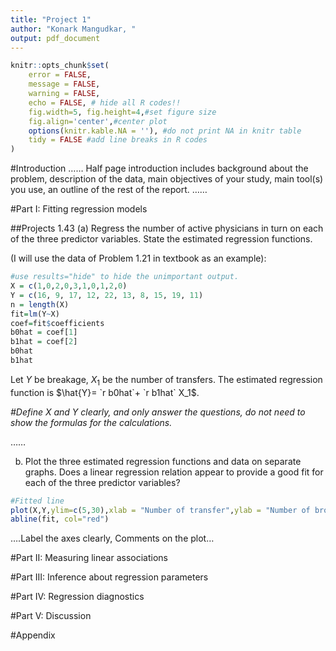 ```yaml
---
title: "Project 1"
author: "Konark Mangudkar, "
output: pdf_document
---
```


```r
knitr::opts_chunk$set(
	error = FALSE,
	message = FALSE,
	warning = FALSE,
	echo = FALSE, # hide all R codes!!
	fig.width=5, fig.height=4,#set figure size
	fig.align='center',#center plot
	options(knitr.kable.NA = ''), #do not print NA in knitr table
	tidy = FALSE #add line breaks in R codes
)
```

#Introduction
......
Half page introduction includes background about the problem, description of the data, main objectives of your study, main tool(s) you use, an outline of the rest of the report.
......

#Part I: Fitting regression models

##Projects 1.43 
(a) Regress the number of active physicians in turn on each of the three predictor variables. State the estimated regression functions.

(I will use the data of Problem 1.21 in textbook as an example):

```r
#use results="hide" to hide the unimportant output.
X = c(1,0,2,0,3,1,0,1,2,0)
Y = c(16, 9, 17, 12, 22, 13, 8, 15, 19, 11)
n = length(X)
fit=lm(Y~X)
coef=fit$coefficients
b0hat = coef[1]
b1hat = coef[2]
b0hat
b1hat
```

Let $Y$ be breakage, $X_1$ be the number of transfers. The estimated regression function is $\hat{Y}= `r b0hat`+ `r b1hat` X_1$.

*#Define $X$ and $Y$ clearly, and only answer the questions, do not need to show the formulas for the calculations.*

......


(b) Plot the three estimated regression functions and data on separate graphs. Does a linear regression relation appear to provide a good fit for each of the three predictor variables?

```r
#Fitted line
plot(X,Y,ylim=c(5,30),xlab = "Number of transfer",ylab = "Number of broken ampules")
abline(fit, col="red")
```

....Label the axes clearly, Comments on the plot...

#Part II: Measuring linear associations

#Part III: Inference about regression parameters

#Part IV: Regression diagnostics

#Part V: Discussion

#Appendix
```r
```
